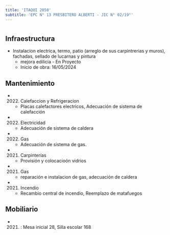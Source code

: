 ```yaml
---
title: 'ITAQUI 2050'
subtitle: 'EPC N° 13 PRESBITERO ALBERTI - JIC N° 02/19°'
---
```


#
## Infraestructura

* Instalacion electrica, termo, patio (arreglo de sus carpintrerias y muros), fachadas, sellado de lucarnas y pintura 
    + mejora edilicia - En Proyecto 
    + Inicio de obra: 16/05/2024 






## Mantenimiento

*  (2022) Calefaccion y Refrigeracion 
    + Placas calefactores electricos, Adecuación de sistema de calefacción

*  (2022) Electricidad 
    + Adecuación de sistema de caldera

*  (2022) Gas 
    + Adecuación de sistema de gas.

*  (2021) Carpinterías 
    + Provisión y colocacioón vidrios

*  (2021) Gas 
    + reparación e instalacion de gas, adecuación de caldera

*  (2021) Incendio 
    + Recambio central de incendio, Reemplazo de matafuegos





## Mobiliario

*  (2021) : Mesa inicial 28, Silla escolar 168 



